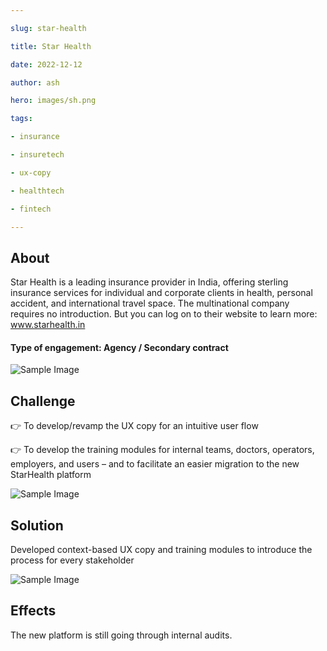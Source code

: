 ```yaml
---

slug: star-health

title: Star Health

date: 2022-12-12

author: ash

hero: images/sh.png

tags:

- insurance

- insuretech

- ux-copy

- healthtech

- fintech

---
```


  

## About

  

Star Health is a leading insurance provider in India, offering sterling insurance services for individual and corporate clients in health, personal accident, and international travel space. The multinational company requires no introduction. But you can log on to their website to learn more: www.starhealth.in

  
  

#### Type of engagement: Agency / Secondary contract

  

![Sample Image](/images/600x300.png)

  

## Challenge

  

👉 To develop/revamp the UX copy for an intuitive user flow

  

👉 To develop the training modules for internal teams, doctors, operators, employers, and users – and to facilitate an easier migration to the new StarHealth platform

  
  

![Sample Image](/images/600x300.png)

## Solution

  

Developed context-based UX copy and training modules to introduce the process for every stakeholder

  
  

![Sample Image](/images/600x300.png)

  

## Effects

  

The new platform is still going through internal audits.

